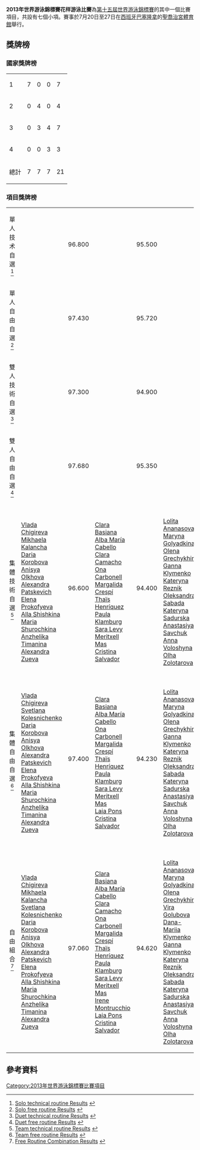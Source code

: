 {{noteTA|G1=Aquatics
|T=zh-hans:2013年世界游泳锦标赛花样游泳比赛;zh-hant:2013年世界游泳錦標賽花樣游泳比賽;zh-tw:2013年世界游泳錦標賽水上芭蕾比賽;zh-hk:2013年世界游泳錦標賽韻律泳比賽;zh-mo:2013年世界游泳錦標賽韻律泳比賽;
}}
'''2013年世界游泳錦標賽花样游泳比賽'''為[[2013年世界游泳錦標賽|第十五屆世界游泳錦標賽]]的其中一個比賽項目，共設有七個小項。賽事於7月20日至27日在[[西班牙|西班牙]][[巴塞隆拿|巴塞隆拿]]的[[聖喬治宮體育館|聖喬治宮體育館]]舉行。

== 獎牌榜 ==
=== 國家獎牌榜 ===
{| {{RankedMedalTable|class=wikitable sortable|nation-width=200px}}
|-
|1||align=left|{{flagIOC2|RUS|2013年世界游泳錦標賽}}||7||0||0||7
|-
|2||align=left|{{flagIOC2|CHN|2013年世界游泳錦標賽}}||0||4||0||4
|-bgcolor=#ccccff
|3||align=left|{{flagIOC2|ESP|2013年世界游泳錦標賽}}||0||3||4||7
|-
|4||align=left|{{flagIOC2|UKR|2013年世界游泳錦標賽}}||0||0||3||3
|-class="sortbottom"
!colspan=2| 總計 || 7 || 7 || 7 || 21
|}
{{legend2|#ccccff|主辦國|border=solid 1px #AAAAAA}}

=== 項目獎牌榜 ===
{| {{MedalistTable|type=項目|labelwidth=120px|width=220px|style=font-size:small|columns=2}}
|-
|  align=center|單人技术自選<ref>[http://www.omegatiming.com/File/Download?id=00010D030004FFFFFFFFFFFFFFFFFF01 Solo technical routine Results] {{Wayback|url=http://www.omegatiming.com/File/Download?id=00010D030004FFFFFFFFFFFFFFFFFF01 |date=20181014215848 }}{{en}}</ref>
| {{flagathlete|[[斯韋特蘭娜·羅馬絲娜|斯韋特蘭娜·羅馬絲娜]]|RUS}}|| 96.800
| {{flagathlete|[[黄雪辰|黄雪辰]]|CHN}}|| 95.500
| {{flagathlete|[[Ona_Carbonell|Ona Carbonell]]|ESP}}|| 94.400
|-
|  align=center|單人自由自選<ref>[http://www.omegatiming.com/File/Download?id=00010D03000CFFFFFFFFFFFFFFFFFF01 Solo free routine Results] {{Wayback|url=http://www.omegatiming.com/File/Download?id=00010D03000CFFFFFFFFFFFFFFFFFF01 |date=20181014202608 }}{{en}}</ref>
| {{flagathlete|[[斯韋特蘭娜·羅馬絲娜|斯韋特蘭娜·羅馬絲娜]]|RUS}}|| 97.430
| {{flagathlete|[[黄雪辰|黄雪辰]]|CHN}}|| 95.720
| {{flagathlete|[[Ona_Carbonell|Ona Carbonell]]|ESP}}|| 94.290
|-
|  align=center|雙人技術自選<ref>[http://www.omegatiming.com/File/Download?id=00010D030007FFFFFFFFFFFFFFFFFF01 Duet technical routine Results] {{Wayback|url=http://www.omegatiming.com/File/Download?id=00010D030007FFFFFFFFFFFFFFFFFF01 |date=20181014215842 }}{{en}}</ref>
| {{flagathlete|[[Svetlana_Kolesnichenko|Svetlana Kolesnichenko]]|RUS}}<br>{{flagathlete|[[斯韋特蘭娜·羅馬絲娜|斯韋特蘭娜·羅馬絲娜]]|RUS}}|| 97.300
| {{flagathlete|[[蔣婷婷|蔣婷婷]]|CHN}}<br>{{flagathlete|[[蔣文文|蔣文文]]|CHN}} || 94.900
| {{flagathlete|[[Ona_Carbonell|Ona Carbonell]]|ESP}}<br/>{{flagathlete|[[Margalida_Crespí|Margalida Crespí]]|ESP}}||93.800
|-
|  align=center|雙人自由自選<ref>[http://omegatiming.com/File/Download?id=00010D03000DFFFFFFFFFFFFFFFFFF01 Duet free routine Results] {{Wayback|url=http://omegatiming.com/File/Download?id=00010D03000DFFFFFFFFFFFFFFFFFF01 |date=20150924135713 }}{{en}}</ref>
| {{flagathlete|[[Svetlana_Kolesnichenko|Svetlana Kolesnichenko]]|RUS}}<br>{{flagathlete|[[斯韋特蘭娜·羅馬絲娜|斯韋特蘭娜·羅馬絲娜]]|RUS}}|| 97.680 
| {{flagathlete|[[蔣婷婷|蔣婷婷]]|CHN}}<br>{{flagathlete|[[蔣文文|蔣文文]]|CHN}} || 95.350 
| {{flagathlete|[[Ona_Carbonell|Ona Carbonell]]|ESP}}<br/>{{flagathlete|[[Margalida_Crespí|Margalida Crespí]]|ESP}}||94.990 
|-
|  align=center|集體技術自選<ref>[http://www.omegatiming.com/File/Download?id=00010D030009FFFFFFFFFFFFFFFFFF01 Team technical routine Results] {{Wayback|url=http://www.omegatiming.com/File/Download?id=00010D030009FFFFFFFFFFFFFFFFFF01 |date=20181014215830 }}{{en}}</ref>
| {{flagIOC2|RUS|2013年世界游泳錦標賽}}<br>[[Vlada_Chigireva|Vlada Chigireva]]<br>[[Mikhaela_Kalancha|Mikhaela Kalancha]]<br>[[Daria_Korobova|Daria Korobova]]<br>[[Anisya_Olkhova|Anisya Olkhova]]<br>[[Alexandra_Patskevich|Alexandra Patskevich]]<br>[[Elena_Prokofyeva|Elena Prokofyeva]]<br>[[Alla_Shishkina|Alla Shishkina]]<br>[[Maria_Shurochkina|Maria Shurochkina]]<br>[[Anzhelika_Timanina|Anzhelika Timanina]]<br>[[Alexandra_Zueva|Alexandra Zueva]] || 96.600
| {{flagIOC2|ESP|2013年世界游泳錦標賽}}<br>[[Clara_Basiana|Clara Basiana]]<br>[[Alba_María_Cabello|Alba María Cabello]]<br>[[Clara_Camacho|Clara Camacho]]<br>[[Ona_Carbonell|Ona Carbonell]]<br>[[Margalida_Crespí|Margalida Crespí]]<br>[[Thaïs_Henríquez|Thaïs Henríquez]]<br>[[Paula_Klamburg|Paula Klamburg]]<br>[[Sara_Levy|Sara Levy]]<br>[[Meritxell_Mas|Meritxell Mas]]<br>[[Cristina_Salvador|Cristina Salvador]]|| 94.400
| {{flagIOC2|UKR|2013年世界游泳錦標賽}}<br>[[Lolita_Ananasova|Lolita Ananasova]]<br>[[Maryna_Golyadkina|Maryna Golyadkina]]<br>[[Olena_Grechykhina|Olena Grechykhina]]<br>[[Ganna_Klymenko|Ganna Klymenko]]<br>[[Kateryna_Reznik|Kateryna Reznik]]<br>[[Oleksandra_Sabada|Oleksandra Sabada]]<br>[[Kateryna_Sadurska|Kateryna Sadurska]]<br>[[Anastasiya_Savchuk|Anastasiya Savchuk]]<br>[[Anna_Voloshyna|Anna Voloshyna]]<br>[[Olha_Zolotarova|Olha Zolotarova]] || 93.300
|-
|  align=center|集體自由自選<ref>[http://omegatiming.com/File/Download?id=00010D03000EFFFFFFFFFFFFFFFFFF01 Team free routine Results] {{Wayback|url=http://omegatiming.com/File/Download?id=00010D03000EFFFFFFFFFFFFFFFFFF01 |date=20150924135719 }}{{en}}</ref>
| {{flagIOC2|RUS|2013年世界游泳錦標賽}}<br>[[Vlada_Chigireva|Vlada Chigireva]]<br>[[Svetlana_Kolesnichenko|Svetlana Kolesnichenko]]<br>[[Daria_Korobova|Daria Korobova]]<br>[[Anisya_Olkhova|Anisya Olkhova]]<br>[[Alexandra_Patskevich|Alexandra Patskevich]]<br>[[Elena_Prokofyeva|Elena Prokofyeva]]<br>[[Alla_Shishkina|Alla Shishkina]]<br>[[Maria_Shurochkina|Maria Shurochkina]]<br>[[Anzhelika_Timanina|Anzhelika Timanina]]<br>[[Alexandra_Zueva|Alexandra Zueva]] || 97.400 
| {{flagIOC2|ESP|2013年世界游泳錦標賽}}<br>[[Clara_Basiana|Clara Basiana]]<br>[[Alba_María_Cabello|Alba María Cabello]]<br>[[Ona_Carbonell|Ona Carbonell]]<br>[[Margalida_Crespí|Margalida Crespí]]<br>[[Thaïs_Henríquez|Thaïs Henríquez]]<br>[[Paula_Klamburg|Paula Klamburg]]<br>[[Sara_Levy|Sara Levy]]<br>[[Meritxell_Mas|Meritxell Mas]]<br>[[Laia_Pons|Laia Pons]]<br>[[Cristina_Salvador|Cristina Salvador]]|| 94.230 
| {{flagIOC2|UKR|2013年世界游泳錦標賽}}<br>[[Lolita_Ananasova|Lolita Ananasova]]<br>[[Maryna_Golyadkina|Maryna Golyadkina]]<br>[[Olena_Grechykhina|Olena Grechykhina]]<br>[[Ganna_Klymenko|Ganna Klymenko]]<br>[[Kateryna_Reznik|Kateryna Reznik]]<br>[[Oleksandra_Sabada|Oleksandra Sabada]]<br>[[Kateryna_Sadurska|Kateryna Sadurska]]<br>[[Anastasiya_Savchuk|Anastasiya Savchuk]]<br>[[Anna_Voloshyna|Anna Voloshyna]]<br>[[Olha_Zolotarova|Olha Zolotarova]] || 93.640 
|-
|  align=center|自由組合<ref>[http://omegatiming.com/File/Download?id=00010D03000FFFFFFFFFFFFFFFFFFF01 Free Routine Combination Results] {{Wayback|url=http://omegatiming.com/File/Download?id=00010D03000FFFFFFFFFFFFFFFFFFF01 |date=20150924135723 }}{{en}}</ref>
| {{flagIOC2|RUS|2013年世界游泳錦標賽}}<br>[[Vlada_Chigireva|Vlada Chigireva]]<br>[[Mikhaela_Kalancha|Mikhaela Kalancha]]<br>[[Svetlana_Kolesnichenko|Svetlana Kolesnichenko]]<br>[[Daria_Korobova|Daria Korobova]]<br>[[Anisya_Olkhova|Anisya Olkhova]]<br>[[Alexandra_Patskevich|Alexandra Patskevich]]<br>[[Elena_Prokofyeva|Elena Prokofyeva]]<br>[[Alla_Shishkina|Alla Shishkina]]<br>[[Maria_Shurochkina|Maria Shurochkina]]<br>[[Anzhelika_Timanina|Anzhelika Timanina]]<br>[[Alexandra_Zueva|Alexandra Zueva]] || 97.060 
| {{flagIOC2|ESP|2013年世界游泳錦標賽}}<br>[[Clara_Basiana|Clara Basiana]]<br>[[Alba_María_Cabello|Alba María Cabello]]<br>[[Clara_Camacho|Clara Camacho]]<br>[[Ona_Carbonell|Ona Carbonell]]<br>[[Margalida_Crespí|Margalida Crespí]]<br>[[Thaïs_Henríquez|Thaïs Henríquez]]<br>[[Paula_Klamburg|Paula Klamburg]]<br>[[Sara_Levy|Sara Levy]]<br>[[Meritxell_Mas|Meritxell Mas]]<br>[[Irene_Montrucchio|Irene Montrucchio]]<br>[[Laia_Pons|Laia Pons]]<br>[[Cristina_Salvador|Cristina Salvador]]|| 94.620 
| {{flagIOC2|UKR|2013年世界游泳錦標賽}}<br>[[Lolita_Ananasova|Lolita Ananasova]]<br>[[Maryna_Golyadkina|Maryna Golyadkina]]<br>[[Olena_Grechykhina|Olena Grechykhina]]<br>[[Vira_Golubova|Vira Golubova]]<br>[[Dana-Mariia_Klymenko|Dana-Mariia Klymenko]]<br>[[Ganna_Klymenko|Ganna Klymenko]]<br>[[Kateryna_Reznik|Kateryna Reznik]]<br>[[Oleksandra_Sabada|Oleksandra Sabada]]<br>[[Kateryna_Sadurska|Kateryna Sadurska]]<br>[[Anastasiya_Savchuk|Anastasiya Savchuk]]<br>[[Anna_Voloshyna|Anna Voloshyna]]<br>[[Olha_Zolotarova|Olha Zolotarova]] || 93.350 
|}

==參考資料==
{{Reflist}}

{{世界游泳錦標賽}}

[[Category:2013年世界游泳錦標賽比賽項目|Category:2013年世界游泳錦標賽比賽項目]]